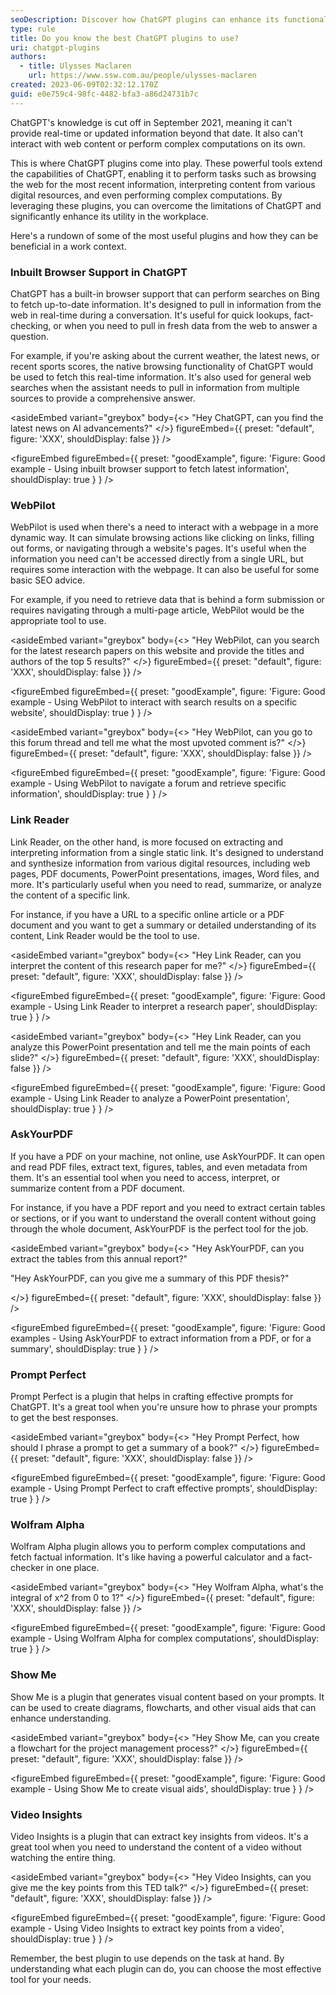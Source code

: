 ```yaml
---
seoDescription: Discover how ChatGPT plugins can enhance its functionality, unlock real-time data, and boost workplace efficiency
type: rule
title: Do you know the best ChatGPT plugins to use?
uri: chatgpt-plugins
authors:
  - title: Ulysses Maclaren
    url: https://www.ssw.com.au/people/ulysses-maclaren
created: 2023-06-09T02:32:12.170Z
guid: e0e759c4-98fc-4482-bfa3-a86d24731b7c
---
```

ChatGPT's knowledge is cut off in September 2021, meaning it can't provide real-time or updated information beyond that date. It also can't interact with web content or perform complex computations on its own.

This is where ChatGPT plugins come into play. These powerful tools extend the capabilities of ChatGPT, enabling it to perform tasks such as browsing the web for the most recent information, interpreting content from various digital resources, and even performing complex computations. By leveraging these plugins, you can overcome the limitations of ChatGPT and significantly enhance its utility in the workplace.

Here's a rundown of some of the most useful plugins and how they can be beneficial in a work context.
### Inbuilt Browser Support in ChatGPT

ChatGPT has a built-in browser support that can perform searches on Bing to fetch up-to-date information. It's designed to pull in information from the web in real-time during a conversation. It's useful for quick lookups, fact-checking, or when you need to pull in fresh data from the web to answer a question.

For example, if you're asking about the current weather, the latest news, or recent sports scores, the native browsing functionality of ChatGPT would be used to fetch this real-time information. It's also used for general web searches when the assistant needs to pull in information from multiple sources to provide a comprehensive answer.

<asideEmbed
  variant="greybox"
  body={<>
    "Hey ChatGPT, can you find the latest news on AI advancements?"
  </>}
  figureEmbed={{
    preset: "default",
    figure: 'XXX',
    shouldDisplay: false
  }}
/>

<figureEmbed figureEmbed={{
  preset: "goodExample",
  figure: 'Figure: Good example - Using inbuilt browser support to fetch latest information',
  shouldDisplay: true
} } />


### WebPilot

WebPilot is used when there's a need to interact with a webpage in a more dynamic way. It can simulate browsing actions like clicking on links, filling out forms, or navigating through a website's pages. It's useful when the information you need can't be accessed directly from a single URL, but requires some interaction with the webpage. It can also be useful for some basic SEO advice.

For example, if you need to retrieve data that is behind a form submission or requires navigating through a multi-page article, WebPilot would be the appropriate tool to use.

<asideEmbed
  variant="greybox"
  body={<>
    "Hey WebPilot, can you search for the latest research papers on this website and provide the titles and authors of the top 5 results?"
  </>}
  figureEmbed={{
    preset: "default",
    figure: 'XXX',
    shouldDisplay: false
  }}
/>

<figureEmbed figureEmbed={{
  preset: "goodExample",
  figure: 'Figure: Good example - Using WebPilot to interact with search results on a specific website',
  shouldDisplay: true
} } />


<asideEmbed
  variant="greybox"
  body={<>
    "Hey WebPilot, can you go to this forum thread and tell me what the most upvoted comment is?"
  </>}
  figureEmbed={{
    preset: "default",
    figure: 'XXX',
    shouldDisplay: false
  }}
/>

<figureEmbed figureEmbed={{
  preset: "goodExample",
  figure: 'Figure: Good example - Using WebPilot to navigate a forum and retrieve specific information',
  shouldDisplay: true
} } />


### Link Reader

Link Reader, on the other hand, is more focused on extracting and interpreting information from a single static link. It's designed to understand and synthesize information from various digital resources, including web pages, PDF documents, PowerPoint presentations, images, Word files, and more. It's particularly useful when you need to read, summarize, or analyze the content of a specific link.

For instance, if you have a URL to a specific online article or a PDF document and you want to get a summary or detailed understanding of its content, Link Reader would be the tool to use.

<asideEmbed
  variant="greybox"
  body={<>
    "Hey Link Reader, can you interpret the content of this research paper for me?"
  </>}
  figureEmbed={{
    preset: "default",
    figure: 'XXX',
    shouldDisplay: false
  }}
/>

<figureEmbed figureEmbed={{
  preset: "goodExample",
  figure: 'Figure: Good example - Using Link Reader to interpret a research paper',
  shouldDisplay: true
} } />

<asideEmbed
  variant="greybox"
  body={<>
    "Hey Link Reader, can you analyze this PowerPoint presentation and tell me the main points of each slide?"
  </>}
  figureEmbed={{
    preset: "default",
    figure: 'XXX',
    shouldDisplay: false
  }}
/>

<figureEmbed figureEmbed={{
  preset: "goodExample",
  figure: 'Figure: Good example - Using Link Reader to analyze a PowerPoint presentation',
  shouldDisplay: true
} } />


### AskYourPDF

If you have a PDF on your machine, not online, use AskYourPDF. It can open and read PDF files, extract text, figures, tables, and even metadata from them. It's an essential tool when you need to access, interpret, or summarize content from a PDF document.

For instance, if you have a PDF report and you need to extract certain tables or sections, or if you want to understand the overall content without going through the whole document, AskYourPDF is the perfect tool for the job.

<asideEmbed
  variant="greybox"
  body={<>
    "Hey AskYourPDF, can you extract the tables from this annual report?"

"Hey AskYourPDF, can you give me a summary of this PDF thesis?"

  </>}
  figureEmbed={{
    preset: "default",
    figure: 'XXX',
    shouldDisplay: false
  }}
/>

<figureEmbed figureEmbed={{
  preset: "goodExample",
  figure: 'Figure: Good examples - Using AskYourPDF to extract information from a PDF, or for a summary',
  shouldDisplay: true
} } />


### Prompt Perfect

Prompt Perfect is a plugin that helps in crafting effective prompts for ChatGPT. It's a great tool when you're unsure how to phrase your prompts to get the best responses.

<asideEmbed
  variant="greybox"
  body={<>
    "Hey Prompt Perfect, how should I phrase a prompt to get a summary of a book?"
  </>}
  figureEmbed={{
    preset: "default",
    figure: 'XXX',
    shouldDisplay: false
  }}
/>

<figureEmbed figureEmbed={{
  preset: "goodExample",
  figure: 'Figure: Good example - Using Prompt Perfect to craft effective prompts',
  shouldDisplay: true
} } />


### Wolfram Alpha

Wolfram Alpha plugin allows you to perform complex computations and fetch factual information. It's like having a powerful calculator and a fact-checker in one place.

<asideEmbed
  variant="greybox"
  body={<>
    "Hey Wolfram Alpha, what's the integral of x^2 from 0 to 1?"
  </>}
  figureEmbed={{
    preset: "default",
    figure: 'XXX',
    shouldDisplay: false
  }}
/>

<figureEmbed figureEmbed={{
  preset: "goodExample",
  figure: 'Figure: Good example - Using Wolfram Alpha for complex computations',
  shouldDisplay: true
} } />


### Show Me

Show Me is a plugin that generates visual content based on your prompts. It can be used to create diagrams, flowcharts, and other visual aids that can enhance understanding.

<asideEmbed
  variant="greybox"
  body={<>
    "Hey Show Me, can you create a flowchart for the project management process?"
  </>}
  figureEmbed={{
    preset: "default",
    figure: 'XXX',
    shouldDisplay: false
  }}
/>

<figureEmbed figureEmbed={{
  preset: "goodExample",
  figure: 'Figure: Good example - Using Show Me to create visual aids',
  shouldDisplay: true
} } />


### Video Insights

Video Insights is a plugin that can extract key insights from videos. It's a great tool when you need to understand the content of a video without watching the entire thing.

<asideEmbed
  variant="greybox"
  body={<>
    "Hey Video Insights, can you give me the key points from this TED talk?"
  </>}
  figureEmbed={{
    preset: "default",
    figure: 'XXX',
    shouldDisplay: false
  }}
/>

<figureEmbed figureEmbed={{
  preset: "goodExample",
  figure: 'Figure: Good example - Using Video Insights to extract key points from a video',
  shouldDisplay: true
} } />


Remember, the best plugin to use depends on the task at hand. By understanding what each plugin can do, you can choose the most effective tool for your needs.